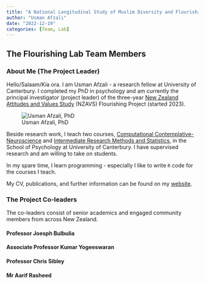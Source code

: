 ```yaml
---
title: "A National Longitudinal Study of Muslim Diversity and Flourishing in New Zealand"
author: "Usman Afzali"
date: "2022-12-19"
categories: [Team, Lab]
---
```


## The Flourishing Lab Team Members

### About Me (The Project Leader)

Hello/Salaam/Kia ora. I am Usman Afzali - a research fellow at University of Canterbury. I completed my PhD in psychology and am currently the principal investigator (project leader) of the three-year [New Zealand Attitudes and Values Study](https://www.psych.auckland.ac.nz/en/about/new-zealand-attitudes-and-values-study.html) (NZAVS) Flourishing Project (started 2023).

![Usman Afzali, PhD](U-16_Original.jpg){.column-margin}

Beside research work, I teach two courses, [Computational Contemplative-Neuroscience](https://www.canterbury.ac.nz/courseinfo/GetCourseDetails.aspx?course=PSYC480&occurrence=23S1(C)&year=2023) and [Intermediate Research Methods and Statistics](https://www.canterbury.ac.nz/courseinfo/GetCourseDetails.aspx?course=PSYC344&occurrence=22S2(C)&year=2022), in the School of Psychology at University of Canterbury. I have supervised research and am willing to take on students.

In my spare time, I learn programming - especially I like to write `R` code for the courses I teach.

My CV, publications, and further information can be found on my [website](www.usmanafzali.com).

### The Project Co-leaders

The co-leaders consist of senior academics and engaged community members from across New Zealand.

#### Professor Joesph Bulbulia

#### Associate Professor Kumar Yogeeswaran

#### Professor Chris Sibley

#### Mr Aarif Rasheed
